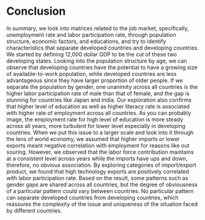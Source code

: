 # Conclusion

In summary, we look into matrices related to the job market, specifically, unemployment rate and labor participation rate, through population structure, economic factors, and educations, and try to identify characteristics that separate developed countries and developing countries. We started by defining 12,000 dollar GDP to be the cut of these two developing states. Looking into the population structure by age, we can observe that developing countries have the potential to have a growing size of available-to-work population, while developed countries are less advantageous since they have larger proportion of older people. If we separate the population by gender, one unanimity across all countries is the higher labor participation rate of male than that of female, and the gap is stunning for countries like Japan and India. Our exploration also confirms that higher level of education as well as higher literacy rate is associated with higher rate of employment across all countries. As you can probably image, the employment rate for high level of education is more steady across all years, more turbulent for lower level especially in developing countries. When we put this issue to a larger scale and look into it through the lens of world economy, we assumed that higher imports or lower exports meant negative correlation with employment for reasons like out souring. However, we observed that the labor force contribution maintains at a consistent level across years while the imports have ups and down, therefore, no obvious association. By exploring categories of import/export product, we found that high technology exports are positively correlated with labor participation rate. Based on the result, some patterns such as gender gaps are shared across all countries, but the degree of obviousness of a particular pattern could vary between countries. No particular pattern can separate developed countries from developing countries, which reassures the complexity of the issue and uniqueness of the situation faced by different countries. 
